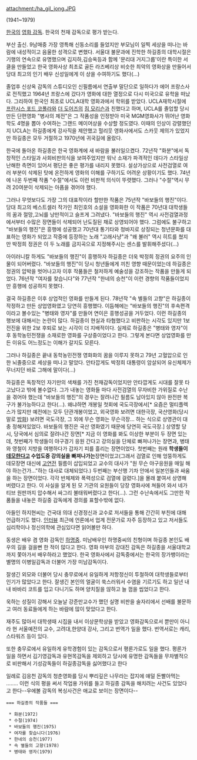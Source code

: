 attachment:/ha_gil_jong.JPG

(1941~1979)

[[한국]]의 [[영화 감독]]. 한국의 천재 감독으로 평가 받는다.

부산 출신. 9남매중 가장 영특해 신동소리를 들었지만 부모님이 일찍 세상을 떠나는 바람에 내성적이고 음울한 성격으로 변했다. 서울대 불문과에 진학한 하길종의 대학시절은 기행의 연속으로 유명했으며 김지하,김승옥등과 함께 '문리대 거지그룹'이란 특이한 서클을 만들었고 한국 영화사상 최초로 골든 라즈베리상 비슷한 최악의 영화상을 만들어서 당대 최고의 인기 배우 신성일에게 이 상을 수여하기도 했다(...) 

졸업후 신상옥 감독의 스튜디오인 신필름에서 연출부 말단으로 일하다가 에어 프랑스사로 전직했고 1964년 프랑스에 갔다가 영화에 대한 열정으로 다시 미국으로 유학을 떠났다. 그리하여 한국인 최초로 UCLA대학 영화과에서 학위를 받았다. UCLA재학시절에 [[프란시스 포드 코폴라]]와 [[더 도어즈]]의 [[짐 모리슨]]과 친했다고 하며, UCLA를 졸업할 당시 만든 단편영화 "병사의 제전"은 그 작품성을 인정받아 미국 MGM영화사가 뛰어난 영화학도 4명을 뽑아 수여하는 그랜드 메이어상을 수상할 정도였다. 이때의 인상이 강렬했던지 UCLA는 하길종에게 강사직을 제안했고 헐리웃 영화사에서도 스카웃 제의가 있었지만 하길종은 모두 거절하고 1970년에 귀국길에 올랐다.

한국에 돌아온 하길종은 한국 영화계에 새 바람을 불러일으켰다. 72년작 "화분"에서 독창적인 스타일과 사회비판의식을 보여주었지만 워낙 소재가 파격적인 데다가 스타일상 난해한 측면이 있어서 평단은 좋은 평가를 내리지 못했다. 설상가상으로 사전검열로 여러 부분이 삭제된 탓에 온전하게 영화의 이해를 구하기도 어려운 상황이기도 했다. 74년에 나온 두번째 작품 "수절"에서도 이런 비판적 의식이 뚜렷했다. 그러나 "수절"역시 무려 20여분이 삭제되는 아픔을 겪어야 했다.

그러나 무엇보다도 가장 그의 대표작이라 할만한 작품은 75년작 "바보들의 행진"이다. 당대 최고의 베스트셀러 작가인 최인호의 소설을 영화화한 이 작품은 70년대 대학생들의 꿈과 절망,고뇌를 낭만적이고 슬프게 그려냈다. "바보들의 행진" 역시 사전검열과정 에서부터 수많은 장면들이 삭제되어 난도질된 채로 상영되어야 했다. 그럼에도 불구하고 "바보들의 행진"은 흥행에 성공했고 70년대 통기타와 청바지로 상징되는 청년문화를 대표하는 영화가 되었고 작중에 등장하는 노래 "고래사냥"과 "왜 불러" 역시 히트를 쳤지만 박정희 정권은 이 두 노래를 금지곡으로 지정해주시는 센스를 발휘해주셨다(...)

아이러니칼 하게도 "바보들의 행진"이 흥행하자 하길종은 더욱 박정희 정권의 요주의 인물이 되어버렸다. "바보들의 행진"이 당시 청년들에게 끼친 영향 때문이었는데 하길종은 정권의 압박을 벗어나고자 이후 작품들은 철저하게 예술성을 강조하는 작품을 만들게 되었다. 76년작 "여자를 찾습니다"와 77년작 "한네의 승천"이 이런 경향의 작품들이었지만 흥행에 성공하지 못했다.

결국 하길종은 이후 상업적인 영화를 만들게 된다. 78년작 "속 별들의 고향"은 하길종이 작정하고 만든 상업영화였고 당연히 흥행했다. 이듬해에는 "바보들의 행진"의 후속편격이라고 볼수있는 "병태와 영자"를 만들어 연이은 흥행성공을 거두었다. 이런 하길종의 행보에 대해서는 논란이 많다. 하길종이 현실과 타협했다고 비판하는 시각도 있지만 1보 전진을 위한 2보 후퇴로 보는 시각이 더 지배적이다. 실제로 하길종은 "병태와 영자"이후 동학농민전쟁을 소재로한 영화를 구상중이었다고 한다. 그렇게 본다면 상업영화를 만든 이유도 어느정도는 이해가 갈지도 모른다.

그러나 하길종은 끝내 동학농민전쟁 영화화의 꿈을 이루지 못하고 79년 고혈압으로 인한 뇌졸중으로 세상을 떠나고 말았다. 안타깝게도 박정희 대통령이 암살되어 유신체제가 무너지던 바로 그해에 말이다(...)

하길종은 독창적인 자기만의 색채를 가진 천재감독이었지만 안타깝게도 시대를 잘못 타고났다고 밖에 볼수없다. 그가 내놓는 영화들 마다 사전검열의 무자비한 가위질로 수난을 겪어야 했는데 "바보들의 행진"의 경우는 잘려나간 필름도 남아있지 않아 완전판 복구가 불가능하다고 한다(...). 왜냐하면 개봉일 첫회에 국도극장에서[* 요즘은 멀티플렉스가 많지만 예전에는 모두 단관개봉이었고, 외국영화 보려면 대한극장, 국산영화(당시 말로 [[방화]]) 보려면 국도극장, 그 외에 무슨 영화는 무슨극장... 하는 식으로 상영관이 대충 정해져있었다. 바보들의 행진은 국산 영화였기 때문에 당연히 국도극장.] 상영할 당시, 당국에서 심의로 잘려나간 장면[* 지금 이 영화를 봐도 이상한 부분이 두 장면 있는데, 첫번째가 학생들이 야구경기 응원 간다고 강의실을 단체로 빠져나가는 장면과, 병태와 영철이 지방을 여행하다가 갑자기 피를 흘리는 장면이었다. 첫번째는 원래 '''학생들이 [[데모]]한다고 수업도중 강의실을 빠져나가는'''장면이었고(그래서 검열로 인해 엉뚱하게도 데모장면 대신에 [[고연전]] 필름이 삽입되었고 교수의 대사가 "원 무슨 야구응원을 매일 해야 하는건가..."하는 대사로 대체되었다.) 두번째는 부산행 기차 안에서 일본인들과 싸움을 하는 장면이었다. 각각 반체제와 폭력성으로 검열에 걸렸다.]을 몰래 붙여서 상영해 버렸다고 한다. 이 사실을 알게 된 모 기관의 요원들이 당장 영화사에 쳐들어 와서 네가티브 원판까지 압수해서 싸그리 불태워버렸다고 한다(...). 그런 수난속에서도 그만한 작품들을 내놓은 하길중 감독에게 경의를 표할수밖에 없다.

아들인 하지현씨는 건국대 의대 신경정신과 교수로 저서들을 통해 간간히 부친에 대해 언급하기도 했다. [http://news.naver.com/main/read.nhn?mode=LSD&mid=sec&sid1=103&oid=022&aid=0002082418 인터뷰] 최근에 언론에서 업계 전문가로 자주 등장하고 있고 저서들도 심리학이나 정신의학에 관심있다면 읽어볼만 하다. 

동생은 배우 겸 영화 감독인 [[하명중]]. 미남배우인 하명중씨의 친형이며 하길종 본인도 배우의 길을 걸을뻔 한 적이 많다고 한다. 영화 마부의 강대진 감독은 하길종을 서울대학교까지 쫓아가서 배우하라고 했었다. 한국 영화사에서 감독중에서는 한국의 장가뱅이라는 별명의 이병일감독과 더불어 가장 미남감독이다. 

잘생긴 외모와 더불어 당시 충무로에서 유일하게 저항정신이 투철하여 대학생들로부터 인기가 많았다고 한다. 잘생긴 본인의 얼굴이 쑥스러워서 수염을 기르기도 하고 일년 내내 바바리 코트를 입고 다니기도 하며 양치질을 않하고 늘 껌을 씹었다고 한다.

욱하는 성질이 강해서 오늘날 강준만교수가 했던 실명 비판을 술자리에서 선배를 불문하고 여러 동료들에게 하는 바람에 많이 맞았다고 한다. 

재주도 많아서 대학생때 시집을 내서 이상문학상을 받았고 영화감독으로서 뿐만이 아니라 현 서울예전의 교수, 고려대,한양대 강사, 그리고 번역가 일을 했다. 번역서로는 캐리, 스타워즈 등이 있다.

또한 충무로에서 유일하게 유학경험이 있는 감독으로서 평론가로도 일을 했다. 평론가 일을 하면서 김기영감독과 유현목감독을 제외하고 당시에 유명한 감독들을 무차별적으로 비판해서 기성감독들이 하길종감독을 싫어했다고 한다

일례로 김응천 감독의 청춘영화를 당시 뿌리깊은 나무라는 잡지에 얘덜 돈빨아먹는 ........ 이런 식의 평을 써서 작업용 가위를 들고 하길종 감독을 해치려는 사건도 있었다고 한다--우에볼 감독의 복싱사건은 애교로 보이는 장면이다--

 === 하길종의 작품들 ===

  * 화분(1972)
  * 수절(1974)
  * 바보들의 행진(1975)
  * 여자를 찾습니다(1976)
  * 한네의 승천(1977)
  * 속 별들의 고향(1978)
  * 병태와 영자(1979)
